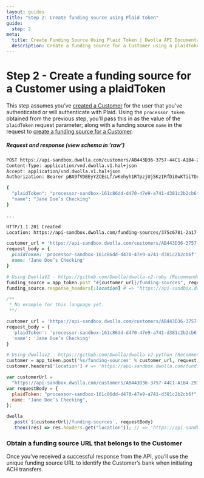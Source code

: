 ```yaml
---
layout: guides
title: "Step 2: Create funding source using Plaid token"
guide:
  step: 2
meta:
  title: Create Funding Source Using Plaid Token | Dwolla API Documentation
  description: Create a funding source for a Customer using a plaidToken.
---
```


# Step 2 - Create a funding source for a Customer using a plaidToken

This step assumes you’ve [created a Customer](https://developers.dwolla.com/api-reference/customers/create) for the user that you’ve authenticated or will authenticate with Plaid. Using the `processor_token` obtained from the previous step, you’ll pass this in as the value of the `plaidToken` request parameter; along with a funding source `name` in the request to [create a funding source for a Customer](https://developers.dwolla.com/api-reference/funding-sources/create-funding-source-for-customer).

##### Request and response (view schema in 'raw')

```bash
POST https://api-sandbox.dwolla.com/customers/AB443D36-3757-44C1-A1B4-29727FB3111C/funding-sources
Content-Type: application/vnd.dwolla.v1.hal+json
Accept: application/vnd.dwolla.v1.hal+json
Authorization: Bearer pBA9fVDBEyYZCEsLf/wKehyh1RTpzjUj5KzIRfDi0wKTii7DqY

{
  "plaidToken": "processor-sandbox-161c86dd-d470-47e9-a741-d381c2b2cb6f",
  "name": "Jane Doe’s Checking"
}

...

HTTP/1.1 201 Created
Location: https://api-sandbox.dwolla.com/funding-sources/375c6781-2a17-476c-84f7-db7d2f6ffb31
```

```ruby
customer_url = 'https://api-sandbox.dwolla.com/customers/AB443D36-3757-44C1-A1B4-29727FB3111C'
request_body = {
  plaidToken: 'processor-sandbox-161c86dd-d470-47e9-a741-d381c2b2cb6f',
  name: 'Jane Doe’s Checking'
}

# Using DwollaV2 - https://github.com/Dwolla/dwolla-v2-ruby (Recommended)
funding_source = app_token.post "#{customer_url}/funding-sources", request_body
funding_source.response_headers[:location] # => "https://api-sandbox.dwolla.com/funding-sources/375c6781-2a17-476c-84f7-db7d2f6ffb31"
```

```php
/**
 * No example for this language yet.
 **/
```

```python
customer_url = 'https://api-sandbox.dwolla.com/customers/AB443D36-3757-44C1-A1B4-29727FB3111C'
request_body = {
  'plaidToken': 'processor-sandbox-161c86dd-d470-47e9-a741-d381c2b2cb6f',
  'name': 'Jane Doe’s Checking'
}

# Using dwollav2 - https://github.com/Dwolla/dwolla-v2-python (Recommended)
customer = app_token.post('%s/funding-sources' % customer_url, request_body)
customer.headers['location'] # => 'https://api-sandbox.dwolla.com/funding-sources/375c6781-2a17-476c-84f7-db7d2f6ffb31'
```

```javascript
var customerUrl =
  "https://api-sandbox.dwolla.com/customers/AB443D36-3757-44C1-A1B4-29727FB3111C";
var requestBody = {
  plaidToken: "processor-sandbox-161c86dd-d470-47e9-a741-d381c2b2cb6f",
  name: "Jane Doe’s Checking",
};

dwolla
  .post(`${customerUrl}/funding-sources`, requestBody)
  .then((res) => res.headers.get("location")); // => 'https://api-sandbox.dwolla.com/funding-sources/375c6781-2a17-476c-84f7-db7d2f6ffb31'
```

### Obtain a funding source URL that belongs to the Customer

Once you’ve received a successful response from the API, you’ll use the unique funding source URL to identify the Customer’s bank when initiating ACH transfers.
